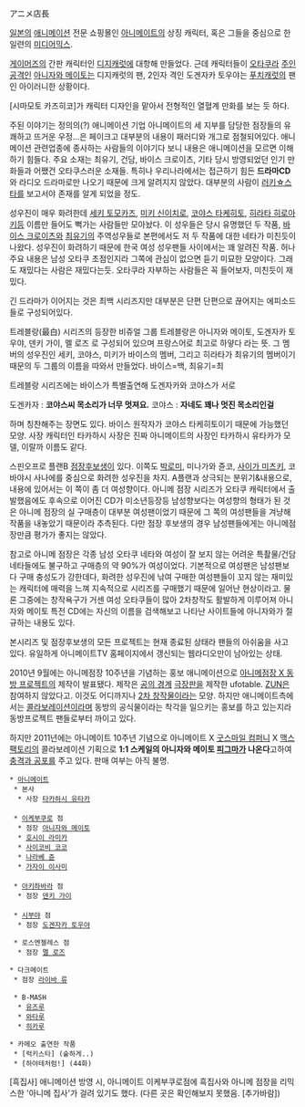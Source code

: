 アニメ店長

[[일본]]의 [[애니메이션]] 전문 쇼핑몰인 [[아니메이트]]의 상징 캐릭터, 혹은 그들을 중심으로 한 일련의 [[미디어믹스]].

[[게이머즈]]의 간판 캐릭터인 [[디지캐럿]]에 대항해 만들었다. 근데 캐릭터들이 [[오타쿠라]] [[주인공]]격인 [[아니자와 메이토]]는 디지캐럿의 팬, 2인자 격인 도겐자카 토우야는 [[푸치캐럿]]의 팬인 아이러니한 상황이다.

[시마모토 카즈히코]가 캐릭터 디자인을 맡아서 전형적인 열혈계 만화를 보는 듯 하다.

주된 이야기는 정의의(?) 애니메이션 기업 아니메이트의 세 지부를 담당한 점장들의 유쾌하고 뜨거운 우정...은 페이크고 대부분의 내용이 패러디와 개그로 점철되어있다.
애니메이션 관련업종에 종사하는 사람들의 이야기다 보니 내용은 애니메이션을 모르면 이해하기 힘들다. 주요 소재는 최유기, 건담, 바이스 크로이츠, 기타 당시 방영되었던 인기 만화들과 어쨌건 오타쿠스러운 소재들. 
특히나 우리나라에서는 접근하기 힘든 '''드라마CD'''와 라디오 드라마로만 나오기 때문에 크게 알려지지 않았다. 대부분의 사람이  [[러키☆스타]]를 보고서야 존재를 알게 되었을 정도. 

성우진이 매우 화려한데 [[세키 토모카즈]], [[미키 신이치로]], [[코야스 타케히토]], [[히라타 히로아키]]등 이름만 들어도 뻑가는 사람들만 모아놨다. 이 성우들은 당시 유명했던 두 작품, [[바이스 크로이츠]]와 [[최유기]]의 주역성우들로 본편에서도 저 두 작품에 대한 네타가 미친듯이 나왔다. 성우진이 화려하기 때문에 한국 여성 성우팬들 사이에서는 꽤 알려진 작품. 허나 주요 내용은 남성 오타쿠 초점인지라 그쪽에 관심이 없으면 듣기 미묘한 모양이다. 그래도 재밌다는 사람은 재밌다는듯. 오타쿠라 자부하는 사람들은 꼭 들어보자, 미친듯이 재밌다. 

긴 드라마가 이어지는 것은 최백 시리즈지만 대부분은 단편 단편으로 끊어지는 에피소드들로 구성되어있다.

트레블랑(最白) 시리즈의 등장한 비쥬얼 그룹 트레블랑은 아니자와 메이토, 도겐자카 토우야, 덴키 가이, 멜 로즈 로 구성되어 있으며 프랑스어로 최고로 하얗다 라는 뜻. 그 멤버의 성우진인 세키, 코야스, 미키가 바이스의 멤버, 그리고 히라타가 최유기의 멤버이기 때문의 두 그룹의 이름을 따와서 만들었다.
바이스=백, 최유기=최

트레블랑 시리즈에는 바이스가 특별출연해 도겐자카와 코야스가 서로

도겐카자 : '''코야스씨 목소리가 너무 멋져요.'''
코야스 : '''자네도 꽤나 멋진 목소리인걸'''

하며 칭찬해주는 장면도 있다. 바이스 원작자가 코야스 타케히토이기 때문에 가능했던 모양. 
사장 캐릭터인 타카하시 사장은 진짜 아니메이트의 사장인 타카하시 유타카가 모델, 이랄까 이름도 같다.

스핀오프로 플랜B [[점장후보생]]이 있다. 이쪽도 [[박로미]], 미나가와 쥰코, [[사이가 미츠키]], 코바야시 사나에를 중심으로 화려한 성우진을 차지. A플랜과 상극되는 분위기&내용으로, 내용에 있어서는 이 쪽이 좀 더 여성향이다.
아니메 점장 시리즈가 오타쿠 캐릭터에서 출발했음에도 후속으로 이어진 CD가 미소년등장등 남성향보다는 여성향의 형태가 된 것은 아니메 점장의 실 구매층이 대부분 여성팬이었기 때문에 그 쪽의 여성팬들을 겨냥해 작품을 내놓았기 때문이라 추측된다. 다만 점장 후보생의 경우 남성팬들에게는 아니메점장만큼 평가가 좋지는 않았다.

참고로 아니메 점장은 각종 남성 오타쿠 네타와 여성이 잘 보지 않는 어려운 특촬물/건담 네타들에도 불구하고 구매층의 약 90%가 여성이었다. 기본적으로 여성팬은 남성팬보다 구매 충성도가 강한데다, 화려한 성우진에 낚여 구매한 여성팬들이 꼬지 않는 재미있는 캐릭터에 매력을 느껴 지속적으로 시리즈를 구매했기 때문에 일어난 현상이라고. 물론 그중에는 창작욕구가 거센 여성 오타쿠들이 많아 2차창작도 활발하게 이루어져 아니자와 메이토 특전 CD에는 자신의 이름을 검색해보고 나타난 사이트들에 아니자와가 절규하는 내용도 있다. 

본시리즈 및 점장후보생의 모든 프로젝트는 현재 종료된 상태라 팬들의 아쉬움을 사고 있다. 유일하게 아니메이트TV 홈페이지에서 갱신되는 웹라디오만이 남아있는 상태.

2010년 9월에는 아니메점장 10주년을 기념하는 홍보 애니메이션으로 [[아니메점장 X 동방 프로젝트]]의 제작이 발표됐다. 제작은 [[공의 경계]] [[극장판]]을 제작한 ufotable. [[ZUN]]은 참여하지 않았다고. 이것도 어디까지나 [[2차 창작]]물이라는 모양. 하지만 애니메이트측에서는 [[콜라보레이션]]이라며 동방의 공식물이라는 착각을 일으키는 홍보를 하고 있는지라 동방프로젝트 팬들로부터 까이고 있다.

하지만 2011년에는 아니메이트 10주년 기념으로  아니메이트 X  [[굿스마일 컴퍼니]]  X  [[맥스 팩토리]]의 콜라보레이션 기획으로  '''1:1 스케일의 아니자와 메이토  [[피그마]]가 나온다'''고하여  [[충격과 공포]]를 주고 있다. 판매 여부는 아직 불명.  


 * [[아니메이트]]
  * 본사
   * 사장 [[타카하시 유타카]]
 
  * [[이케부쿠로]] 점
   * 점장 [[아니자와 메이토]]
   * [[호시이 라미카]]
   * [[사이코비 코코]]
   * [[나라베 쥰]]
   * [[가자이 이사미]]
 
  * [[아키하바라]] 점
   * 점장 [[덴키 가이]]
 
  * [[시부야]] 점
   * 점장 [[도겐자카 토우야]]

  * 로스엔젤레스 점
   * 점장 [[멜 로즈]]

 * 다크메이트
  * 점장 [[라이바 류]]
 
  * B-MASH
   * [[유즈루]]
   * [[와타루]]
   * [[히카루]]

 * 카메오 출연한 작품
  * [럭키스타] (숱하게..)
  * [하야테처럼!] (44화)



[흑집사] 애니메이션 방영 시, 아니메이트 이케부쿠로점에 흑집사와 아니메 점장을 리믹스한 '아니메 집사'가 걸려 있기도 했다. (다른 곳은 확인해보지 못했음. [추가바람])
